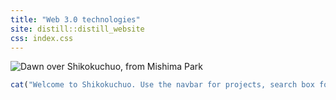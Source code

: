 ```yaml
---
title: "Web 3.0 technologies"
site: distill::distill_website
css: index.css
---
```


<div class="l-screen">
  <img alt="Dawn over Shikokuchuo, from Mishima Park" src="img/SKC.jpg" />
</div>

```r
cat("Welcome to Shikokuchuo. Use the navbar for projects, search box for articles.")
```
